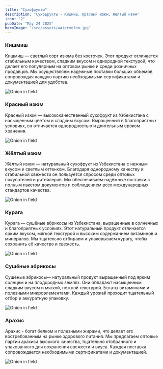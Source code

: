 ```yaml
---
title: "Сухофрукты"
description: "Сухофрукты - Кишмиш, Красный изюм, Жёлтый изюм"
icon: "2"
pubDate: "May 24 2025"
heroImage: "/src/assets/watermelon.jpg"
---
```



<div>
  <h3>Кишмиш</h3>
  <p>
    Кишмиш — светлый сорт изюма без косточек. Этот продукт отличается стабильным
    качеством, сладким вкусом и однородной текстурой, что делает его популярным
    на оптовом рынке и среди розничных продавцов. Мы осуществляем надежные
    поставки больших объемов, сопровождая каждую партию необходимыми
    сертификатами и документацией для удобства.
  </p>
  <Image src={Watermelon} alt="Onion in field" />
</div>

<div>
  <h3>Красный изюм</h3>
  <p>
    Красный изюм — высококачественный сухофрукт из Узбекистана с насыщенным
    цветом и сладким вкусом. Выращенный в благоприятных условиях, он отличается
    однородностью и длительным сроком хранения.
  </p>
  <Image src={Watermelon} alt="Onion in field" />
</div>

<div>
  <h3>Жёлтый изюм</h3>
  <p>
    Жёлтый изюм — натуральный сухофрукт из Узбекистана с нежным вкусом и светлым
    оттенком. Благодаря однородному качеству и стабильной свежести он пользуется
    спросом среди оптовых покупателей и ритейлеров. Мы обеспечиваем надёжные
    поставки с полным пакетом документов и соблюдением всех международных
    стандартов качества.
  </p>
  <Image src={Watermelon} alt="Onion in field" />
</div>

<div>
  <h3>Курага</h3>
  <p>
    Курага — сушёные абрикосы из Узбекистана, выращенные в солнечных и
    благоприятных условиях. Этот натуральный продукт отличается ярким вкусом,
    мягкой текстурой и высоким содержанием витаминов и минералов. Мы тщательно
    отбираем и упаковываем курагу, чтобы сохранить её качество и свежесть.
  </p>
  <Image src={Watermelon} alt="Onion in field" />
</div>

<div>
  <h3>Сушёные абрикосы</h3>
  <p>
    Сушёные абрикосы— натуральный продукт выращенный под ярким солнцем и на
    плодородных землях. Они обладают насыщенным сладким вкусом и мягкой, нежной
    текстурой. Богаты витаминами и полезными микроэлементами. Каждый урожай
    проходит тщательный отбор и аккуратную упаковку.
  </p>
  <Image src={Watermelon} alt="Onion in field" />
</div>

<div>
  <h3>Арахис</h3>
  <p>
    Арахис - богат белком и полезными жирами, что делает его востребованным на
    рынке здорового питания. Мы предлагаем оптовые партии арахиса высокого
    качества, тщательно отобранного и упакованного для сохранения свежести и
    вкуса. Каждая поставка сопровождается необходимыми сертификатами и
    документацией.
  </p>
  <Image src={Watermelon} alt="Onion in field" />
</div>

